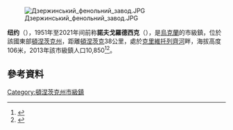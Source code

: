 {{coord|48|18|56|N|37|51|2|E|scale:100000|display=title}}
{{expand language|en|uk|ru}}
{{about|乌克兰市级镇|美国城市|纽约市|美国州份|纽约州}}
[[Image:Дзержинський_фенольний_завод.JPG|right]]

'''纽约'''（{{lang-uk|Нью-Йорк}}），1951年至2021年间前称'''諾夫戈羅德西克'''（{{lang-uk|Новгородське}}），是[[烏克蘭|烏克蘭]]的市級鎮，位於該國東部[[頓涅茨克州|頓涅茨克州]]，距離[[頓涅茨克|頓涅茨克]]38公里，處於[[克里維托列齊河|克里維托列齊河]]畔，海拔高度106米，2013年該市級鎮人口10,850<ref>{{Cite web|title=Державний комітет статистики України. Чисельність наявного населення України на 1 січня 2013 року, Київ-2013|url=http://www.ukrstat.gov.ua/druk/publicat/kat_u/2013/sb/06_13/sb_nnas_2012.zip|access-date=2021-08-09|work=www.ukrstat.gov.ua|archive-date=2018-11-15|archive-url=https://web.archive.org/web/20181115124447/http://www.ukrstat.gov.ua/druk/publicat/kat_u/2013/sb/06_13/sb_nnas_2012.zip|dead-url=no}}</ref><ref>{{Citation|title=不再是美國獨有 烏克蘭小鎮「正名」紐約@寰宇新聞 頻道|url=https://www.youtube.com/watch?v=1PbvNfLhivo|accessdate=2021-08-08|language=zh-CN|archive-date=2021-08-07|archive-url=https://web.archive.org/web/20210807183016/https://www.youtube.com/watch?v=1PbvNfLhivo|dead-url=no}}</ref>。

==參考資料==
{{Reflist}}

{{DEFAULTSORT:Новгородське}}
[[Category:頓涅茨克州市級鎮|Category:頓涅茨克州市級鎮]]

{{Donetsk-geo-stub}}